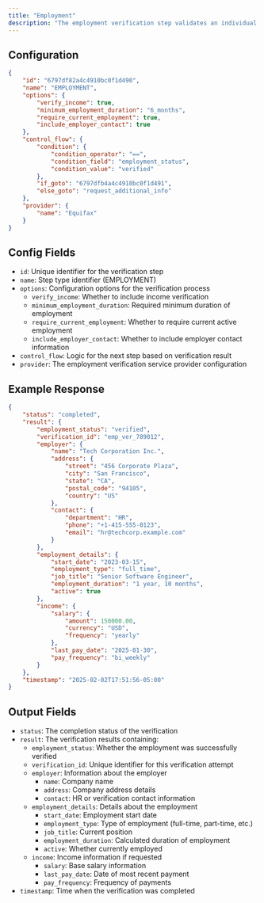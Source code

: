 ```yaml
---
title: "Employment"
description: "The employment verification step validates an individual's current employment status and income information through authorized employment verification providers."
---
```


## Configuration

```json
{
    "id": "6797df82a4c4910bc0f1d490",
    "name": "EMPLOYMENT",
    "options": {
        "verify_income": true,
        "minimum_employment_duration": "6_months",
        "require_current_employment": true,
        "include_employer_contact": true
    },
    "control_flow": {
        "condition": {
            "condition_operator": "==",
            "condition_field": "employment_status",
            "condition_value": "verified"
        },
        "if_goto": "6797dfb4a4c4910bc0f1d491",
        "else_goto": "request_additional_info"
    },
    "provider": {
        "name": "Equifax"
    }
}
```

## Config Fields

- `id`: Unique identifier for the verification step
- `name`: Step type identifier (EMPLOYMENT)
- `options`: Configuration options for the verification process
  - `verify_income`: Whether to include income verification
  - `minimum_employment_duration`: Required minimum duration of employment
  - `require_current_employment`: Whether to require current active employment
  - `include_employer_contact`: Whether to include employer contact information
- `control_flow`: Logic for the next step based on verification result
- `provider`: The employment verification service provider configuration

## Example Response

```json
{
    "status": "completed",
    "result": {
        "employment_status": "verified",
        "verification_id": "emp_ver_789012",
        "employer": {
            "name": "Tech Corporation Inc.",
            "address": {
                "street": "456 Corporate Plaza",
                "city": "San Francisco",
                "state": "CA",
                "postal_code": "94105",
                "country": "US"
            },
            "contact": {
                "department": "HR",
                "phone": "+1-415-555-0123",
                "email": "hr@techcorp.example.com"
            }
        },
        "employment_details": {
            "start_date": "2023-03-15",
            "employment_type": "full_time",
            "job_title": "Senior Software Engineer",
            "employment_duration": "1 year, 10 months",
            "active": true
        },
        "income": {
            "salary": {
                "amount": 150000.00,
                "currency": "USD",
                "frequency": "yearly"
            },
            "last_pay_date": "2025-01-30",
            "pay_frequency": "bi_weekly"
        }
    },
    "timestamp": "2025-02-02T17:51:56-05:00"
}
```

## Output Fields

- `status`: The completion status of the verification
- `result`: The verification results containing:
  - `employment_status`: Whether the employment was successfully verified
  - `verification_id`: Unique identifier for this verification attempt
  - `employer`: Information about the employer
    - `name`: Company name
    - `address`: Company address details
    - `contact`: HR or verification contact information
  - `employment_details`: Details about the employment
    - `start_date`: Employment start date
    - `employment_type`: Type of employment (full-time, part-time, etc.)
    - `job_title`: Current position
    - `employment_duration`: Calculated duration of employment
    - `active`: Whether currently employed
  - `income`: Income information if requested
    - `salary`: Base salary information
    - `last_pay_date`: Date of most recent payment
    - `pay_frequency`: Frequency of payments
- `timestamp`: Time when the verification was completed
